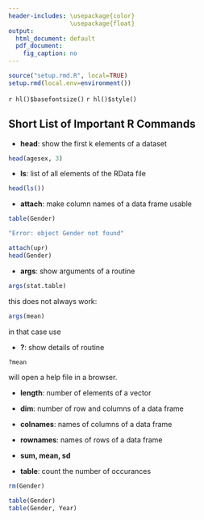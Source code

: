 ```yaml
---
header-includes: \usepackage{color}
                 \usepackage{float}
output:
  html_document: default
  pdf_document:
    fig_caption: no
---
```


```r
source("setup.rmd.R", local=TRUE)
setup.rmd(local.env=environment())
```
`r hl()$basefontsize()`
`r hl()$style()`

## Short List of Important R Commands

-  **head**: show the first k elements of a dataset

```r
head(agesex, 3)
```

-  **ls**:  list of all elements of the RData file

```r
head(ls())
```


-  **attach**:  make column names of a data frame usable

```r
table(Gender)
```

```r
"Error: object Gender not found"
```


```r
attach(upr)
head(Gender)
```

-  **args**: show arguments of a routine

```r
args(stat.table)
```

this does not always work:

```r
args(mean)
```

in that case use

-  **?**: show details of routine

```r
?mean
```
 will open a help file in a browser.
 
-  **length**: number of elements of a vector
 
-  **dim**: number of row and columns of a data frame

-  **colnames**:  names of columns of a data frame

-  **rownames**:  names of rows of a data frame

-  **sum, mean, sd**

-  **table**:  count the number of occurances

```r
rm(Gender)
```


```r
table(Gender)
table(Gender, Year)
```




